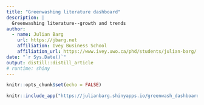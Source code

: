 ```yaml
---
title: "Greenwashing literature dashboard"
description: |
  Greenwashing literature--growth and trends
author:
  - name: Julian Barg
    url: https://jbarg.net
    affiliation: Ivey Business School
    affiliation_url: https://www.ivey.uwo.ca/phd/students/julian-barg/
date: "`r Sys.Date()`"
output: distill::distill_article
# runtime: shiny
---
```


```r
knitr::opts_chunk$set(echo = FALSE)
```

```r
knitr::include_app("https://julianbarg.shinyapps.io/greenwash_dashboard/", height = "2000px")
```
